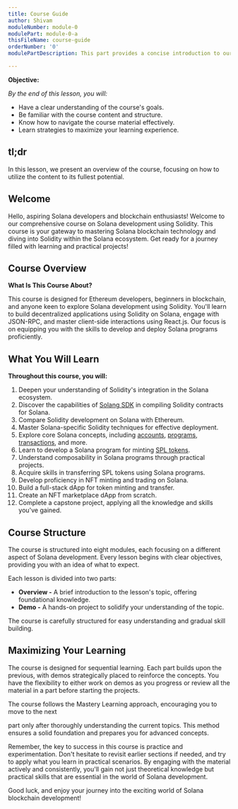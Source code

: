 ```yaml
---
title: Course Guide
author: Shivam
moduleNumber: module-0
modulePart: module-0-a
thisFileName: course-guide
orderNumber: '0'
modulePartDescription: This part provides a concise introduction to our Solana development course, tailored for beginners and Ethereum developers. You'll get an overview of the course structure, content, and prerequisites.

---
```


**Objective:**

*By the end of this lesson, you will:*

- Have a clear understanding of the course's goals.
- Be familiar with the course content and structure.
- Know how to navigate the course material effectively.
- Learn strategies to maximize your learning experience.

## tl;dr

In this lesson, we present an overview of the course, focusing on how to utilize the content to its fullest potential.

## Welcome

Hello, aspiring Solana developers and blockchain enthusiasts! Welcome to our comprehensive course on Solana development using Solidity. This course is your gateway to mastering Solana blockchain technology and diving into Solidity within the Solana ecosystem. Get ready for a journey filled with learning and practical projects!

## Course Overview

**What Is This Course About?**

This course is designed for Ethereum developers, beginners in blockchain, and anyone keen to explore Solana development using Solidity. You'll learn to build decentralized applications using Solidity on Solana, engage with JSON-RPC, and master client-side interactions using React.js. Our focus is on equipping you with the skills to develop and deploy Solana programs proficiently.

## What You Will Learn

**Throughout this course, you will:**

1. Deepen your understanding of Solidity's integration in the Solana ecosystem.
2. Discover the capabilities of [Solang SDK](https://solang.readthedocs.io/en/v0.3.3/index.html) in compiling Solidity contracts for Solana.
3. Compare Solidity development on Solana with Ethereum.
4. Master Solana-specific Solidity techniques for effective deployment.
5. Explore core Solana concepts, including [accounts](https://docs.solana.com/developing/programming-model/accounts), [programs](https://docs.solana.com/developing/intro/programs), [transactions](https://docs.solana.com/developing/programming-model/transactions), and more.
6. Learn to develop a Solana program for minting [SPL tokens](https://spl.solana.com/token).
7. Understand composability in Solana programs through practical projects.
8. Acquire skills in transferring SPL tokens using Solana programs.
9. Develop proficiency in NFT minting and trading on Solana.
10. Build a full-stack dApp for token minting and transfer.
11. Create an NFT marketplace dApp from scratch.
12. Complete a capstone project, applying all the knowledge and skills you've gained.

## Course Structure

The course is structured into eight modules, each focusing on a different aspect of Solana development. Every lesson begins with clear objectives, providing you with an idea of what to expect.

Each lesson is divided into two parts:

- **Overview -** A brief introduction to the lesson's topic, offering foundational knowledge.
- **Demo -** A hands-on project to solidify your understanding of the topic.

The course is carefully structured for easy understanding and gradual skill building.

## Maximizing Your Learning

The course is designed for sequential learning. Each part builds upon the previous, with demos strategically placed to reinforce the concepts. You have the flexibility to either work on demos as you progress or review all the material in a part before starting the projects.

The course follows the Mastery Learning approach, encouraging you to move to the next

part only after thoroughly understanding the current topics. This method ensures a solid foundation and prepares you for advanced concepts.

Remember, the key to success in this course is practice and experimentation. Don't hesitate to revisit earlier sections if needed, and try to apply what you learn in practical scenarios. By engaging with the material actively and consistently, you'll gain not just theoretical knowledge but practical skills that are essential in the world of Solana development.

Good luck, and enjoy your journey into the exciting world of Solana blockchain development!